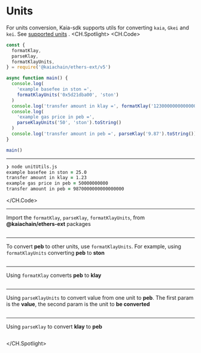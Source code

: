 # Units
For units conversion, Kaia-sdk supports utils for converting `kaia`, `Gkei` and `kei`. See [supported units](https://docs.kaia.io/learn/kaia-native-token/#units-of-kaia-) .
<CH.Spotlight>
<CH.Code>

```js unitUtils.js
const {
  formatKlay,
  parseKlay,
  formatKlayUnits,
} = require('@kaiachain/ethers-ext/v5')

async function main() {
  console.log(
    'example basefee in ston =',
    formatKlayUnits('0x5d21dba00', 'ston')
  )
  console.log('transfer amount in klay =', formatKlay('1230000000000000000'))
  console.log(
    'example gas price in peb =',
    parseKlayUnits('50', 'ston').toString()
  )
  console.log('transfer amount in peb =', parseKlay('9.87').toString())
}

main()
```

---

```zsh output
❯ node unitUtils.js
example basefee in ston = 25.0
transfer amount in klay = 1.23
example gas price in peb = 50000000000
transfer amount in peb = 9870000000000000000
```

</CH.Code>

---

Import the `formatKlay`, `parseKlay`, `formatKlayUnits`, from **@kaiachain/ethers-ext** packages

```js unitUtils.js focus=1

```
---
To convert **peb** to other units, use `formatKlayUnits`. For example, using `formatKlayUnits` converting **peb** to **ston**

```js unitUtils.js focus=8:11

```
---
Using `formatKlay` converts **peb** to **klay**

```js unitUtils.js focus=12

```
---
Using `parseKlayUnits` to convert value from one unit to **peb**. The first param is the **value**, the second param is the unit to **be converted**

```js unitUtils.js focus=13:16

```
---
Using `parseKlay` to convert **klay** to **peb**

```js unitUtils.js focus=17

```

</CH.Spotlight>
